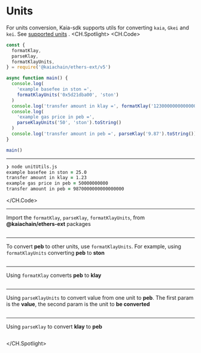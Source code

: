 # Units
For units conversion, Kaia-sdk supports utils for converting `kaia`, `Gkei` and `kei`. See [supported units](https://docs.kaia.io/learn/kaia-native-token/#units-of-kaia-) .
<CH.Spotlight>
<CH.Code>

```js unitUtils.js
const {
  formatKlay,
  parseKlay,
  formatKlayUnits,
} = require('@kaiachain/ethers-ext/v5')

async function main() {
  console.log(
    'example basefee in ston =',
    formatKlayUnits('0x5d21dba00', 'ston')
  )
  console.log('transfer amount in klay =', formatKlay('1230000000000000000'))
  console.log(
    'example gas price in peb =',
    parseKlayUnits('50', 'ston').toString()
  )
  console.log('transfer amount in peb =', parseKlay('9.87').toString())
}

main()
```

---

```zsh output
❯ node unitUtils.js
example basefee in ston = 25.0
transfer amount in klay = 1.23
example gas price in peb = 50000000000
transfer amount in peb = 9870000000000000000
```

</CH.Code>

---

Import the `formatKlay`, `parseKlay`, `formatKlayUnits`, from **@kaiachain/ethers-ext** packages

```js unitUtils.js focus=1

```
---
To convert **peb** to other units, use `formatKlayUnits`. For example, using `formatKlayUnits` converting **peb** to **ston**

```js unitUtils.js focus=8:11

```
---
Using `formatKlay` converts **peb** to **klay**

```js unitUtils.js focus=12

```
---
Using `parseKlayUnits` to convert value from one unit to **peb**. The first param is the **value**, the second param is the unit to **be converted**

```js unitUtils.js focus=13:16

```
---
Using `parseKlay` to convert **klay** to **peb**

```js unitUtils.js focus=17

```

</CH.Spotlight>
